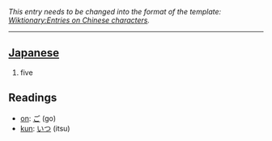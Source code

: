 ''This entry needs to be changed into the format of the template: [[Wiktionary:Entries on Chinese characters]].''
----

== [[Japanese]] ==
#five

==Readings==
*[[on]]: [[ご]] (go)
*[[kun]]: [[いつ]] (itsu)